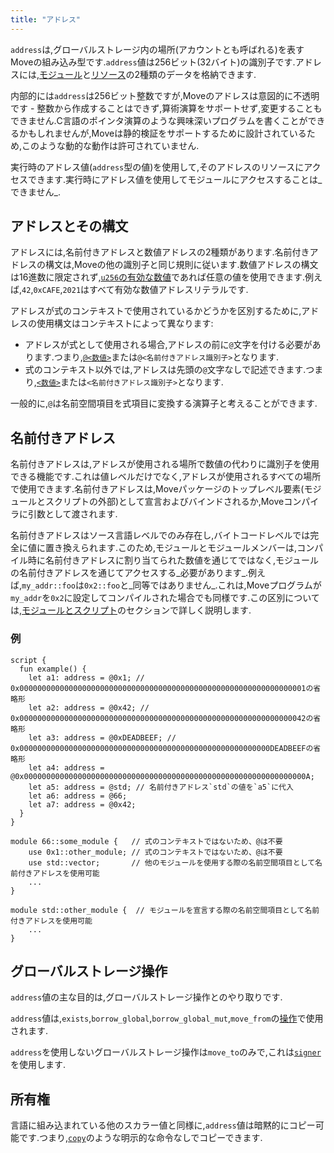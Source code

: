 ```yaml
---
title: "アドレス"
---
```


`address`は,グローバルストレージ内の場所(アカウントとも呼ばれる)を表すMoveの組み込み型です.`address`値は256ビット(32バイト)の識別子です.アドレスには,[モジュール](/ja/build/smart-contracts/book/modules-and-scripts)と[リソース](/ja/build/smart-contracts/book/structs-and-resources)の2種類のデータを格納できます.

内部的には`address`は256ビット整数ですが,Moveのアドレスは意図的に不透明です - 整数から作成することはできず,算術演算をサポートせず,変更することもできません.C言語のポインタ演算のような興味深いプログラムを書くことができるかもしれませんが,Moveは静的検証をサポートするために設計されているため,このような動的な動作は許可されていません.

実行時のアドレス値(`address`型の値)を使用して,そのアドレスのリソースにアクセスできます.実行時にアドレス値を使用してモジュールにアクセスすることは\_できません\_.

## アドレスとその構文

アドレスには,名前付きアドレスと数値アドレスの2種類があります.名前付きアドレスの構文は,Moveの他の識別子と同じ規則に従います.数値アドレスの構文は16進数に限定されず,[`u256`の有効な数値](/ja/build/smart-contracts/book/integers)であれば任意の値を使用できます.例えば,`42`,`0xCAFE`,`2021`はすべて有効な数値アドレスリテラルです.

アドレスが式のコンテキストで使用されているかどうかを区別するために,アドレスの使用構文はコンテキストによって異なります:

- アドレスが式として使用される場合,アドレスの前に`@`文字を付ける必要があります.つまり,[`@<数値>`](/ja/build/smart-contracts/book/integers)または`@<名前付きアドレス識別子>`となります.
- 式のコンテキスト以外では,アドレスは先頭の`@`文字なしで記述できます.つまり,[`<数値>`](/ja/build/smart-contracts/book/integers)または`<名前付きアドレス識別子>`となります.

一般的に,`@`は名前空間項目を式項目に変換する演算子と考えることができます.

## 名前付きアドレス

名前付きアドレスは,アドレスが使用される場所で数値の代わりに識別子を使用できる機能です.これは値レベルだけでなく,アドレスが使用されるすべての場所で使用できます.名前付きアドレスは,Moveパッケージのトップレベル要素(モジュールとスクリプトの外部)として宣言およびバインドされるか,Moveコンパイラに引数として渡されます.

名前付きアドレスはソース言語レベルでのみ存在し,バイトコードレベルでは完全に値に置き換えられます.このため,モジュールとモジュールメンバーは,コンパイル時に名前付きアドレスに割り当てられた数値を通じてではなく,モジュールの名前付きアドレスを通じてアクセスする\_必要があります\_.例えば,`my_addr::foo`は`0x2::foo`と\_同等ではありません\_.これは,Moveプログラムが`my_addr`を`0x2`に設定してコンパイルされた場合でも同様です.この区別については,[モジュールとスクリプト](/ja/build/smart-contracts/book/modules-and-scripts)のセクションで詳しく説明します.

### 例

```move
script {
  fun example() {
    let a1: address = @0x1; // 0x0000000000000000000000000000000000000000000000000000000000000001の省略形
    let a2: address = @0x42; // 0x0000000000000000000000000000000000000000000000000000000000000042の省略形
    let a3: address = @0xDEADBEEF; // 0x00000000000000000000000000000000000000000000000000000000DEADBEEFの省略形
    let a4: address = @0x000000000000000000000000000000000000000000000000000000000000000A;
    let a5: address = @std; // 名前付きアドレス`std`の値を`a5`に代入
    let a6: address = @66;
    let a7: address = @0x42;
  }
}

module 66::some_module {   // 式のコンテキストではないため、@は不要
    use 0x1::other_module; // 式のコンテキストではないため、@は不要
    use std::vector;       // 他のモジュールを使用する際の名前空間項目として名前付きアドレスを使用可能
    ...
}

module std::other_module {  // モジュールを宣言する際の名前空間項目として名前付きアドレスを使用可能
    ...
}
```

## グローバルストレージ操作

`address`値の主な目的は,グローバルストレージ操作とのやり取りです.

`address`値は,`exists`,`borrow_global`,`borrow_global_mut`,`move_from`の[操作](/ja/build/smart-contracts/book/global-storage-operators)で使用されます.

`address`を使用しないグローバルストレージ操作は`move_to`のみで,これは[`signer`](/ja/build/smart-contracts/book/signer)を使用します.

## 所有権

言語に組み込まれている他のスカラー値と同様に,`address`値は暗黙的にコピー可能です.つまり,[`copy`](/ja/build/smart-contracts/book/variables.mdx#move-and-copy)のような明示的な命令なしでコピーできます.
